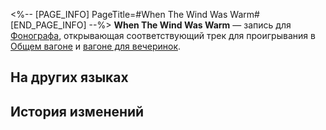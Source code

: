 <%-- [PAGE_INFO]
PageTitle=#When The Wind Was Warm#
[END_PAGE_INFO] --%>
{{Предмет Инфобокс
|id          = 210406
|Изображение = Предмет When The Wind Was Warm.png
|Тип         = Запись
|Инвентарь   = Ценные предметы
|Редкость    = 3
|Эффект      = 
|Описание    = Запись, которую можно воспроизвести на фонографе экспресса. Это может быть случайное приобретение или подарок от кого-то другого. Когда играет музыка, всплывают самые разные воспоминания: улыбки, встречи, прикосновения и волнение битвы. Может быть, поэтому, даже несмотря на стремительный прогресс общества, люди всё ещё собирают записи.<br />Текущая запись содержит трек When The Wind Was Warm.
}}
{{Описание|''Тогда ветер был тёплый. Дети держались за руки и танцевали босиком во время сбора урожая.''}}
'''When The Wind Was Warm''' — запись для [[Фонограф]]а, открывающая соответствующий трек для проигрывания в [[Общий вагон|Общем вагоне]] и [[Вагон для вечеринок|вагоне для вечеринок]].

==На других языках==
{{На других языках
|en   = ''When The Wind Was Warm''
|zhs  = 《风仍温暖时》
|zht  = 《風仍溫暖時》
|ja   = 『風がまだ温かかった時』
|ko   = ≪바람에 온기가 남아있을 때≫
|es   = Cuando la brisa aún es cálida
|fr   = ''When The Wind Was Warm''
|ru   = When The Wind Was Warm
|th   = "When The Wind Was Warm"
|vi   = "Khi Gió Vẫn Còn Ấm"
|de   = „Als der Wind warm war“
|id   = "When The Wind Was Warm"
|pt   = "When The Wind Was Warm"
}}

==История изменений==
{{История изменений|3.5}}